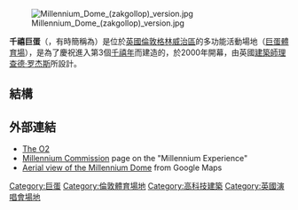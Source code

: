 {{coord|51|30|10.14|N|0|0|11.22|E|display=title}}
{{noteTA|G1=Sports|G2=地名|1=zh-cn:穹顶; zh-tw:巨蛋;}}
[[File:Millennium_Dome_(zakgollop)_version.jpg|thumb]]

'''千禧巨蛋'''（{{lang-en|'''Millennium Dome'''}}，有時簡稱為{{lang|en|'''The Dome'''}}）是位於[[英國|英國]][[倫敦|倫敦]][[格林威治區|格林威治區]]的多功能活動場地（[[巨蛋|巨蛋體育場]]），是為了慶祝進入第3個[[千禧年|千禧年]]而建造的，於2000年開幕，由英國[[建築師|建築師]][[理查德·罗杰斯_(建築師)|理查德·罗杰斯]]所設計。

==結構==

==外部連結==
*[http://www.theo2.co.uk/ The O2]{{Wayback|url=http://www.theo2.co.uk/ |date=20080516041735 }}
*[https://web.archive.org/web/20070624075018/http://www.millennium.gov.uk/lottery/experience.html Millennium Commission] page on the "Millennium Experience"
*[http://maps.google.com/maps?ll=51.502973,0.003176&spn=0.001392,0.001923&t=k&hl=en Aerial view of the Millennium Dome] from Google Maps

{{英國建築小作品}}

[[Category:巨蛋|Category:巨蛋]]
[[Category:倫敦體育場地|Category:倫敦體育場地]]
[[Category:高科技建築|Category:高科技建築]]
[[Category:英國演唱會場地|Category:英國演唱會場地]]